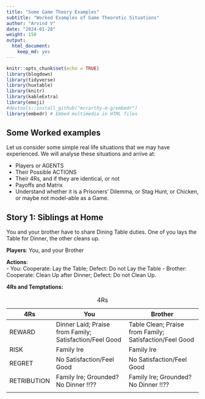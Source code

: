 ```yaml
---
title: "Some Game Theory Examples"
subtitle: "Worked Examples of Game Theoretic Situations"
author: "Arvind V"
date: "2024-01-28"
weight: 150
output:
  html_document:
    keep_md: yes
---
```


```r
knitr::opts_chunk$set(echo = TRUE)
library(blogdown)
library(tidyverse)
library(huxtable)
library(knitr)
library(kableExtra)
library(emoji)
#devtools::install_github("mccarthy-m-g/embedr")
library(embedr) # Embed multimedia in HTML files

```

## Some Worked examples

Let us consider some simple real life situations that we may have experienced. We will analyse these situations and arrive at:

-   Players or AGENTS
-   Their Possible ACTIONS
-   Their 4Rs, and if they are identical, or not
-   Payoffs and Matrix
-   Understand whether it is a Prisoners' Dilemma, or Stag Hunt, or Chicken, or maybe not model-able as a Game.

## Story 1: Siblings at Home

You and your brother have to share Dining Table duties. One of you lays the Table for Dinner, the other cleans up.

**Players**: You, and your Brother

**Actions**:\
- You: Cooperate: Lay the Table; Defect: Do not Lay the Table - Brother: Cooperate: Clean Up after Dinner; Defect: Do not Clean Up.

**4Rs and Temptations:**

| 4Rs         | You                                                     | Brother                                                 |
|---------------|-----------------------------|-----------------------------|
| REWARD      | Dinner Laid; Praise from Family; Satisfaction/Feel Good | Table Clean; Praise from Family; Satisfaction/Feel Good |
| RISK        | Family Ire                                              | Family Ire                                              |
| REGRET      | No Satisfaction/Feel Good                               | No Satisfaction/Feel Good                               |
| RETRIBUTION | Family Ire; Grounded? No Dinner !!??                    | Family Ire; Grounded? No Dinner !!??                    |
|             |                                                         |                                                         |

: 4Rs
